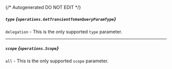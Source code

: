{/* Autogenerated DO NOT EDIT  */}

##### `type` *{`operations.GetTransientTokenQueryParamType`}*
`delegation` \- This is the only supported `type` parameter.

<Collapsible openLabel={Labels.showProperties} closeLabel={Labels.hideProperties}>
  <GetTransientTokenQueryParamType />
</Collapsible>

---
##### `scope` *{`operations.Scope`}*
`all` \- This is the only supported `scope` parameter.

<Collapsible openLabel={Labels.showProperties} closeLabel={Labels.hideProperties}>
  <Scope />
</Collapsible>

